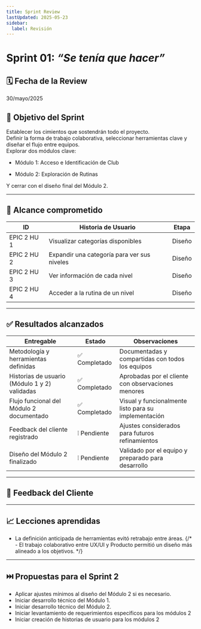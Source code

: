 ```yaml
---
title: Sprint Review
lastUpdated: 2025-05-23
sidebar:
  label: Revisión
---
```

# Sprint 01: *“Se tenía que hacer”*

## 🗓️ Fecha de la Review
30/mayo/2025

## 🎯 Objetivo del Sprint

Establecer los cimientos que sostendrán todo el proyecto.  
Definir la forma de trabajo colaborativa, seleccionar herramientas clave y diseñar el flujo entre equipos.  
Explorar dos módulos clave:

- Módulo 1: Acceso e Identificación de Club

- Módulo 2: Exploración de Rutinas

Y cerrar con el diseño final del Módulo 2.

---

## 📌 Alcance comprometido

| ID            | Historia de Usuario                             | Etapa         |
|---------------|-------------------------------------------------|---------------|
| EPIC 2 HU 1   | Visualizar categorías disponibles               | Diseño        |
| EPIC 2 HU 2   | Expandir una categoría para ver sus niveles     | Diseño        |
| EPIC 2 HU 3   | Ver información de cada nivel                   | Diseño        |
| EPIC 2 HU 4   | Acceder a la rutina de un nivel                 | Diseño        |

---

## ✅ Resultados alcanzados

| Entregable                                     | Estado       | Observaciones                                        |
|------------------------------------------------|--------------|-----------------------------------------------------|
| Metodología y herramientas definidas           | ✅ Completado | Documentadas y compartidas con todos los equipos    |
| Historias de usuario (Módulo 1 y 2) validadas  | ✅ Completado | Aprobadas por el cliente con observaciones menores  |
| Flujo funcional del Módulo 2 documentado       | ✅ Completado | Visual y funcionalmente listo para su implementación|
| Feedback del cliente registrado                | ❕ Pendiente  | Ajustes considerados para futuros refinamientos     |
| Diseño del Módulo 2 finalizado                 | ❕ Pendiente  | Validado por el equipo y preparado para desarrollo  |

---

## 📣 Feedback del Cliente


---

## 📈 Lecciones aprendidas

- La definición anticipada de herramientas evitó retrabajo entre áreas.
 {/* - El trabajo colaborativo entre UX/UI y Producto permitió un diseño más alineado a los objetivos. */}

---

## ⏭️ Propuestas para el Sprint 2

- Aplicar ajustes mínimos al diseño del Módulo 2 si es necesario.
- Iniciar desarrollo técnico del Módulo 1.
- Iniciar desarrollo técnico del Módulo 2.
- Iniciar levantamiento de requerimientos especificos para los módulos 2
- Iniciar creación de historias de usuario para los módulos 2

